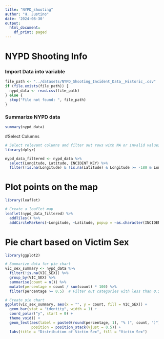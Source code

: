 ```yaml
---
title: "NYPD_shooting"
author: "H. Justino"
date: '2024-08-30'
output:
  html_document:
    df_print: paged
---
```


# NYPD Shooting Info


### Import Data into variable
```r
file_path <- "../datasets/NYPD_Shooting_Incident_Data__Historic_.csv"
if (file.exists(file_path)) {
  nypd_data <- read.csv(file_path)
} else {
  stop("File not found: ", file_path)
}
```

### Summarize NYPD data
```r
summary(nypd_data)
```

#Select Columns
```r
# Select relevant columns and filter out rows with NA or invalid values
library(dplyr)

nypd_data_filtered <- nypd_data %>%
  select(Longitude, Latitude, INCIDENT_KEY) %>%
  filter(!is.na(Longitude) & !is.na(Latitude) & Longitude >= -180 & Longitude <= 180 & Latitude >= -90 & Latitude <= 90)
```

# Plot points on the map
```r
library(leaflet)

# Create a leaflet map
leaflet(nypd_data_filtered) %>%
  addTiles() %>%
  addCircleMarkers(~Longitude, ~Latitude, popup = ~as.character(INCIDENT_KEY), color = "red", radius = 5)
```

# Pie chart based on Victim Sex
```r
library(ggplot2)

# Summarize data for pie chart
vic_sex_summary <- nypd_data %>%
  filter(!is.na(VIC_SEX)) %>%
  group_by(VIC_SEX) %>%
  summarise(count = n()) %>%
  mutate(percentage = count / sum(count) * 100) %>%
  filter(percentage >= 0.5)  # Filter out categories with less than 0.5% 

# Create pie chart
ggplot(vic_sex_summary, aes(x = "", y = count, fill = VIC_SEX)) +
  geom_bar(stat = "identity", width = 1) +
  coord_polar("y", start = 0) +
  theme_void() +
  geom_text(aes(label = paste0(round(percentage, 1), "% (", count, ")")), 
            position = position_stack(vjust = 0.5)) +
  labs(title = "Distribution of Victim Sex", fill = "Victim Sex")
```
